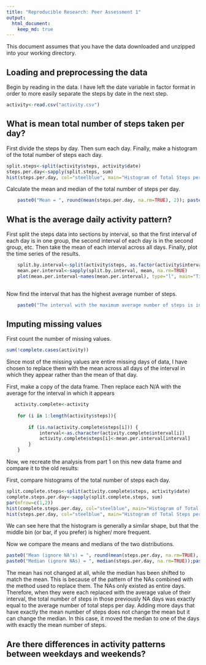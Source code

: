 ```yaml
---
title: "Reproducible Research: Peer Assessment 1"
output: 
  html_document:
    keep_md: true
---
```

This document assumes that you have the data downloaded and unzipped into your working directory.

## Loading and preprocessing the data
Begin by reading in the data. I have left the date variable in factor format in order to more easily separate the steps by date in the next step.
```r
activity<-read.csv("activity.csv")

```

## What is mean total number of steps taken per day?

First divide the steps by day.  Then sum each day.  Finally, make a histogram of the total number of steps each day.
```r
split.steps<-split(activity$steps, activity$date)
steps.per.day<-sapply(split.steps, sum)
hist(steps.per.day, col="steelblue", main="Histogram of Total Steps per Day", xlab="Steps per Day")
```

Calculate the mean and median of the total number of steps per day.
```r
    paste0("Mean = ", round(mean(steps.per.day, na.rm=TRUE), 2)); paste0("Median = ", median(steps.per.day, na.rm=TRUE))

```
## What is the average daily activity pattern?

First split the steps data into sections by interval, so that the first interval of each day is in one group, the second interval of each day is in the second group, etc.  Then take the mean of each interval across all days.  Finally, plot the time series of the results.
```r
    split.by.interval<-split(activity$steps, as.factor(activity$interval))
    mean.per.interval<-sapply(split.by.interval, mean, na.rm=TRUE)
    plot(mean.per.interval~names(mean.per.interval), type="l", main="Time Series of Average Steps in each Interval", xlab="Interval", ylab="Mean Number of Steps")
   
```

Now find the interval that has the highest average number of steps.
```r
    paste0("The interval with the maximum average number of steps is interval ", names(mean.per.interval[mean.per.interval == max(mean.per.interval)]))

```

## Imputing missing values

First count the number of missing values.
```r
sum(!complete.cases(activity))

```

Since most of the missing values are entire missing days of data, I have chosen to replace them with the mean across all days of the interval in which they appear rather than the mean of that day.

First, make a copy of the data frame.  Then replace each N/A with the average for the interval in which it appears

```r
   activity.complete<-activity
    
    for (i in 1:length(activity$steps)){
        
        if (is.na(activity.complete$steps[i])) {
            interval<-as.character(activity.complete$interval[i])
            activity.complete$steps[i]<-mean.per.interval[interval]
        }
    }
```


Now, we recreate the analysis from part 1 on this new data frame and compare it to the old results:

First, compare histograms of the total number of steps each day.
```r
split.complete.steps<-split(activity.complete$steps, activity$date)
complete.steps.per.day<-sapply(split.complete.steps, sum)
par(mfrow=c(1,2))
hist(complete.steps.per.day, col="steelblue", main="Histogram of Total Steps per Day (N/As Imputed)", xlab="Steps per Day")
hist(steps.per.day, col="steelblue", main="Histogram of Total Steps per Day", xlab="Steps per Day", ylim=c(0, 35))
```
We can see here that the histogram is generally a similar shape, but that the middle bin (or bar, if you prefer) is higher/ more frequent.

Now we compare the means and medians of the two distributions.
```r
paste0("Mean (ignore NA's) = ", round(mean(steps.per.day, na.rm=TRUE), 2)); paste0("Mean (impute NA's) = ", round(mean(complete.steps.per.day, na.rm=TRUE), 2))
paste0("Median (ignore NAs) = ", median(steps.per.day, na.rm=TRUE));paste0("Median (impute NA's) = ", round(median(complete.steps.per.day, na.rm=TRUE), 2))

```

The mean has not changed at all, while the median has been shifted to match the mean.  This is because of the pattern of the NAs combined with the method used to replace them.  The NAs only existed as entire days.  Therefore, when they were each replaced with the average value of their interval, the total number of steps in those previously NA days was exactly equal to the average number of total steps per day.  Adding more days that have exactly the mean number of steps does not change the mean but it can change the median.  In this case, it moved the median to one of the days with exactly the mean number of steps.

## Are there differences in activity patterns between weekdays and weekends?
